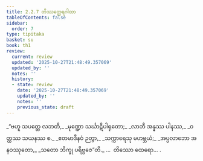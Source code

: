 ```yaml
---
title: 2.2.7 တိဿတ္ထေရဂါထာ
tableOfContents: false
sidebar:
  order: 7
type: tipitaka
basket: su
book: th1
review:
  current: review
  updated: '2025-10-27T21:48:49.357069'
  updated_by: ''
  notes: ''
  history:
  - state: review
    date: '2025-10-27T21:48:49.357069'
    updated_by: ''
    notes: ''
    previous_state: draft
---
```



<ReviewStatus review={frontmatter.review} showDetails={true} />

<HypothesisAnnotation frontmatter={frontmatter} />

<DynamicBreadcrumb />

<Division number="153" book="th1" e="ch" v="19" p="251">

<Paragraph number="324" type="verses" book="th1">
_“ဗဟူ သပတ္တေ လဘတိ,_  
_မုဏ္ဍော သင်္ဃာဋိပါရုတော;_  
_လာဘီ အန္နဿ ပါနဿ,_  
_ဝတ္ထဿ သယနဿ စ._  

</Paragraph>

</Division>
<Division number="154" book="th1" e="ch" v="19" p="251">

<Paragraph number="325" type="verses" book="th1">
_ဧတမာဒီနဝံ ဉတွာ,_  
_သက္ကာရေသု မဟဗ္ဘယံ;_  
_အပ္ပလာဘော အနဝဿုတော,_  
_သတော ဘိက္ခု ပရိဗ္ဗဇေ”တိ._  


</Paragraph>
</Division>

<Paragraph number="326" type="center" book="th1">
…  တိဿော ထေရော… .
</Paragraph>